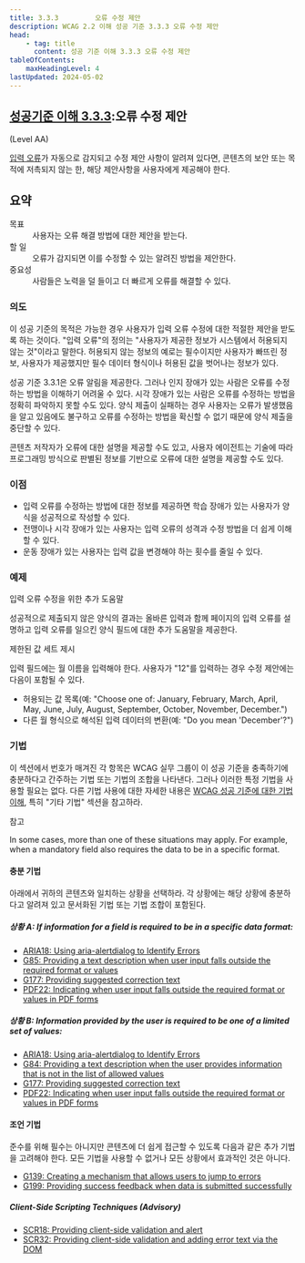 ```yaml
---
title: 3.3.3         오류 수정 제안
description: WCAG 2.2 이해 성공 기준 3.3.3 오류 수정 제안
head:
    - tag: title
      content: 성공 기준 이해 3.3.3 오류 수정 제안
tableOfContents:
    maxHeadingLevel: 4
lastUpdated: 2024-05-02
---
```



## [성공기준 이해 3.3.3](https://w3.org/TR/WCAG22#error-suggestion):오류 수정 제안 

(Level AA)

<Card title="성공 기준(SC)"></Card>

[입력 오류](../../../glossary/input-error)가 자동으로 감지되고 수정 제안 사항이 알려져 있다면, 콘텐츠의 보안 또는 목적에 저촉되지 않는 한, 해당 제안사항을 사용자에게 제공해야 한다.

## 요약

<dl>
<dt>목표</dt>
<dd>사용자는 오류 해결 방법에 대한 제안을 받는다.</dd>
<dt>할 일</dt>
<dd>오류가 감지되면 이를 수정할 수 있는 알려진 방법을 제안한다.</dd>
<dt>중요성</dt>
<dd>사람들은 노력을 덜 들이고 더 빠르게 오류를 해결할 수 있다.</dd>
</dl>

### 의도

이 성공 기준의 목적은 가능한 경우 사용자가 입력 오류 수정에 대한 적절한 제안을 받도록 하는 것이다. "입력 오류"의 정의는 "사용자가 제공한 정보가 시스템에서 허용되지 않는 것"이라고 말한다. 허용되지 않는 정보의 예로는 필수이지만 사용자가 빠뜨린 정보, 사용자가 제공했지만 필수 데이터 형식이나 허용된 값을 벗어나는 정보가 있다.

성공 기준 3.3.1은 오류 알림을 제공한다. 그러나 인지 장애가 있는 사람은 오류를 수정하는 방법을 이해하기 어려울 수 있다. 시각 장애가 있는 사람은 오류를 수정하는 방법을 정확히 파악하지 못할 수도 있다. 양식 제출이 실패하는 경우 사용자는 오류가 발생했음을 알고 있음에도 불구하고 오류를 수정하는 방법을 확신할 수 없기 때문에 양식 제출을 중단할 수 있다.

콘텐츠 저작자가 오류에 대한 설명을 제공할 수도 있고, 사용자 에이전트는 기술에 따라 프로그래밍 방식으로 판별된 정보를 기반으로 오류에 대한 설명을 제공할 수도 있다.

### 이점

*   입력 오류를 수정하는 방법에 대한 정보를 제공하면 학습 장애가 있는 사용자가 양식을 성공적으로 작성할 수 있다.
*   전맹이나 시각 장애가 있는 사용자는 입력 오류의 성격과 수정 방법을 더 쉽게 이해할 수 있다.
*   운동 장애가 있는 사용자는 입력 값을 변경해야 하는 횟수를 줄일 수 있다.

### 예제

입력 오류 수정을 위한 추가 도움말

성공적으로 제출되지 않은 양식의 결과는 올바른 입력과 함께 페이지의 입력 오류를 설명하고 입력 오류를 일으킨 양식 필드에 대한 추가 도움말을 제공한다.

제한된 값 세트 제시

입력 필드에는 월 이름을 입력해야 한다. 사용자가 "12"를 입력하는 경우 수정 제안에는 다음이 포함될 수 있다.

*   허용되는 값 목록(예: "Choose one of: January, February, March, April, May, June, July, August, September, October, November, December.")
*   다른 월 형식으로 해석된 입력 데이터의 변환(예: "Do you mean 'December'?")

### 기법

이 섹션에서 번호가 매겨진 각 항목은 WCAG 실무 그룹이 이 성공 기준을 충족하기에 충분하다고 간주하는 기법 또는 기법의 조합을 나타낸다. 그러나 이러한 특정 기법을 사용할 필요는 없다. 다른 기법 사용에 대한 자세한 내용은 [WCAG 성공 기준에 대한 기법 이해](../understanding-techniques), 특히 "기타 기법" 섹션을 참고하라.

참고

In some cases, more than one of these situations may apply. For example, when a mandatory field also requires the data to be in a specific format.

#### 충분 기법

아래에서 귀하의 콘텐츠와 일치하는 상황을 선택하라. 각 상황에는 해당 상황에 충분하다고 알려져 있고 문서화된 기법 또는 기법 조합이 포함된다.

##### 상황 A: If information for a field is required to be in a specific data format:

*   [ARIA18: Using aria-alertdialog to Identify Errors](https://www.w3.org/WAI/WCAG22/Techniques/aria/ARIA18)
*   [G85: Providing a text description when user input falls outside the required format or values](https://www.w3.org/WAI/WCAG22/Techniques/general/G85)
*   [G177: Providing suggested correction text](https://www.w3.org/WAI/WCAG22/Techniques/general/G177)
*   [PDF22: Indicating when user input falls outside the required format or values in PDF forms](https://www.w3.org/WAI/WCAG22/Techniques/pdf/PDF22)

##### 상황 B: Information provided by the user is required to be one of a limited set of values:

*   [ARIA18: Using aria-alertdialog to Identify Errors](https://www.w3.org/WAI/WCAG22/Techniques/aria/ARIA18)
*   [G84: Providing a text description when the user provides information that is not in the list of allowed values](https://www.w3.org/WAI/WCAG22/Techniques/general/G84)
*   [G177: Providing suggested correction text](https://www.w3.org/WAI/WCAG22/Techniques/general/G177)
*   [PDF22: Indicating when user input falls outside the required format or values in PDF forms](https://www.w3.org/WAI/WCAG22/Techniques/pdf/PDF22)

#### 조언 기법

준수를 위해 필수는 아니지만 콘텐츠에 더 쉽게 접근할 수 있도록 다음과 같은 추가 기법을 고려해야 한다. 모든 기법을 사용할 수 없거나 모든 상황에서 효과적인 것은 아니다.

*   [G139: Creating a mechanism that allows users to jump to errors](https://www.w3.org/WAI/WCAG22/Techniques/general/G139)
*   [G199: Providing success feedback when data is submitted successfully](https://www.w3.org/WAI/WCAG22/Techniques/general/G199)

##### Client-Side Scripting Techniques (Advisory)

*   [SCR18: Providing client-side validation and alert](https://www.w3.org/WAI/WCAG22/Techniques/client-side-script/SCR18)
*   [SCR32: Providing client-side validation and adding error text via the DOM](https://www.w3.org/WAI/WCAG22/Techniques/client-side-script/SCR32)

